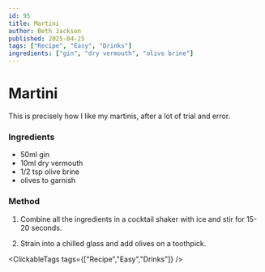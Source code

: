 ```yaml
---
id: 95
title: Martini
author: Beth Jackson
published: 2025-04-25
tags: ["Recipe", "Easy", "Drinks"]
ingredients: ["gin", "dry vermouth", "olive brine"]
---
```


# Martini

<BlogTextWrapper>

This is precisely how I like my martinis, after a lot of trial and error.

</BlogTextWrapper>

<BlogTextWrapper>

### Ingredients

- 50ml gin
- 10ml dry vermouth
- 1/2 tsp olive brine
- olives to garnish

### Method

1. Combine all the ingredients in a cocktail shaker with ice and stir for 15-20 seconds.

2. Strain into a chilled glass and add olives on a toothpick.

</BlogTextWrapper>

<ClickableTags tags={["Recipe","Easy","Drinks"]} />
